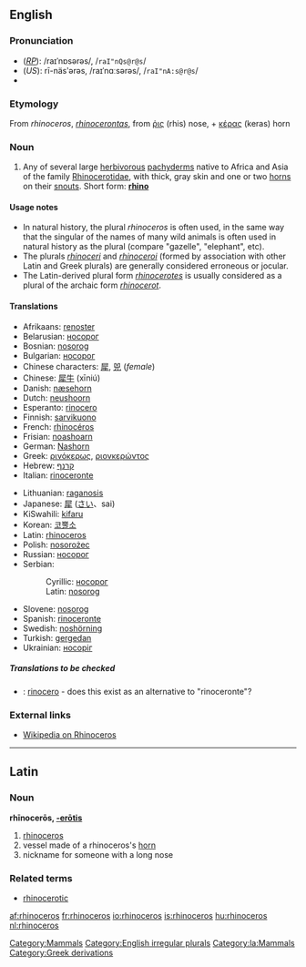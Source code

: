 ==English==

===Pronunciation===
*(''[[RP]]''): /raɪˈnɒsərəs/, /<tt>raI"nQs@r@s</tt>/
*(''US''): rī-näsʹərəs, /raɪˈnɑːsərəs/, /<tt>raI"nA:s@r@s</tt>/
*{{audio|en-us-rhinoceros.ogg|Audio (US)}}

===Etymology===
From {{L.}} ''rhinoceros'', ''[[rhinocerontas]]'', from {{Gr.}} [[ῥις]] (rhis) nose, + [[κέρας]] (keras) horn

===Noun===
{{en-noun|sg=rhinoceros|'''rhinoceros''', '''[[rhinoceroses]]''' or, in Britain, '''[[rhinocerotes]]'''}}

# Any of several large [[herbivorous]] [[pachyderm]]s native to Africa and Asia of the family [[Rhinocerotidae]], with thick, gray skin and one or two [[horn]]s on their [[snout]]s. Short form: '''[[rhino]]'''

====Usage notes====
{{unreferenced}}
*In natural history, the plural ''rhinoceros'' is often used, in the same way that the singular of the names of many wild animals is often used in natural history as the plural (compare "gazelle", "elephant", etc).
*The plurals ''[[rhinoceri]]'' and ''[[rhinoceroi]]'' (formed by association with other Latin and Greek plurals) are generally considered erroneous or jocular.
*The Latin-derived plural form ''[[rhinocerotes]]'' is usually considered as a plural of the archaic form ''[[rhinocerot]]''.

====Translations====
{{top}}
*Afrikaans: [[renoster]]
*Belarusian: [[носорог]]
*Bosnian: [[nosorog]] {{m}}
*Bulgarian: [[носорог]]
*Chinese characters: [[犀]], [[兕]] (''female'')
*Chinese: [[犀牛]] (xīniú)
*Danish: [[næsehorn]] {{n}}
*Dutch: [[neushoorn]] {{m}}
*Esperanto: [[rinocero]]
*Finnish: [[sarvikuono]]
*French: [[rhinocéros]] {{m}}
*Frisian: [[noashoarn]]
*German: [[Nashorn]] {{m}}
*Greek: [[ρινόκερως]], [[ριονκερώντος]]
*Hebrew: [[קרנף]] {{m}}
*Italian: [[rinoceronte]] {{m}}
{{mid}}
*Lithuanian: [[raganosis]] {{m}}
*Japanese: [[犀]] ([[さい]]、sai)
*KiSwahili: [[kifaru]]
*Korean: [[코뿔소]]
*Latin: [[rhinoceros#Latin|rhinoceros]] {{m}}
*Polish: [[nosorożec]] {{m}}
*Russian: [[носорог]] {{m}}
*Serbian:
*:Cyrillic: [[носорог]]
*:Latin: [[nosorog]]
*Slovene: [[nosorog]] {{m}}
*Spanish: [[rinoceronte]]
*Swedish: [[noshörning]] {{c}}
*Turkish: [[gergedan]]
*Ukrainian: [[носоріг]]
{{bottom}}

=====Translations to be checked=====
{{checktrans}}
<!--Remove this section once all of the translations below have been moved into the tables above.-->
*{{ttbc|Italian}}: [[rinocero]] - does this exist as an alternative to "rinoceronte"?

===External links===
*[[w:Rhinoceros|Wikipedia on Rhinoceros]]

----

==Latin==

===Noun===
'''rhīnocerōs, [[Wiktionary Appendix:Latin third declension|-erōtis]]''' {{m}}

#[[rhinoceros#English|rhinoceros]]
#vessel made of a rhinoceros's [[horn]]
#nickname for someone with a long nose

===Related terms===
*[[rhinocerotic]]

[[Category:Mammals]]
[[Category:English irregular plurals]]
[[Category:la:Mammals]]
[[Category:Greek derivations]]

[[af:rhinoceros]]
[[fr:rhinoceros]]
[[io:rhinoceros]]
[[is:rhinoceros]]
[[hu:rhinoceros]]
[[nl:rhinoceros]]